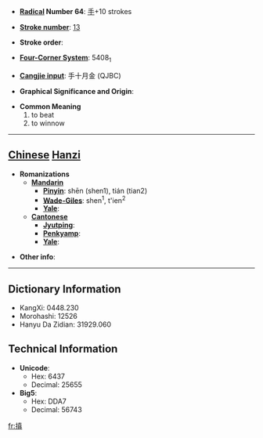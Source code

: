* '''[[Wiktionary:Chinese radical index| Radical]] Number 64''': [[Wiktionary:Chinese radical index 手|手]]+10 strokes

* '''[[Wiktionary:Chinese total strokes index|Stroke number]]''': [[Wiktionary:Chinese total strokes index 13|13]]

* '''Stroke order''': 

* '''[[Wiktionary:Chinese four corner index|Four-Corner System]]''': 5408<sub>1</sub>

* '''[[Wiktionary:Chinese Cangjie index|Cangjie input]]''': 手十月金 (QJBC)

* '''Graphical Significance and Origin''': 

* '''Common Meaning'''
*#to beat
*# to winnow


----

== [[Chinese]] [[Hanzi]] ==

* '''Romanizations'''
** '''[[Mandarin]]'''
*** '''[[Pinyin]]''': shēn (shen1), tián (tian2)
*** '''[[Wade-Giles]]''': shen<sup>1</sup>, t'ien<sup>2</sup>
*** '''[[Yale]]''': 
** '''[[Cantonese]]'''
*** '''[[Jyutping]]''':
*** '''[[Penkyamp]]''': 
*** '''[[Yale]]''': 

* '''Other info''': 

----

== Dictionary Information ==

* KangXi: 0448.230
* Morohashi: 12526
* Hanyu Da Zidian: 31929.060

== Technical Information ==

* '''Unicode''':
** Hex: 6437
** Decimal: 25655
* '''Big5''':
** Hex: DDA7
** Decimal: 56743

[[fr:搷]]